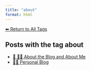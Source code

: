 ```yaml
---
title: "about"
format: html
---
```


[⬅ Return to All Tags](../tags.qmd)

## Posts with the tag **about**

- [📘 🧑‍💻 About the Blog and About Me](/posts/personal/about-the-blog.html)
- [🧑‍🏫 Personal Blog](/posts/personal/index.html)
